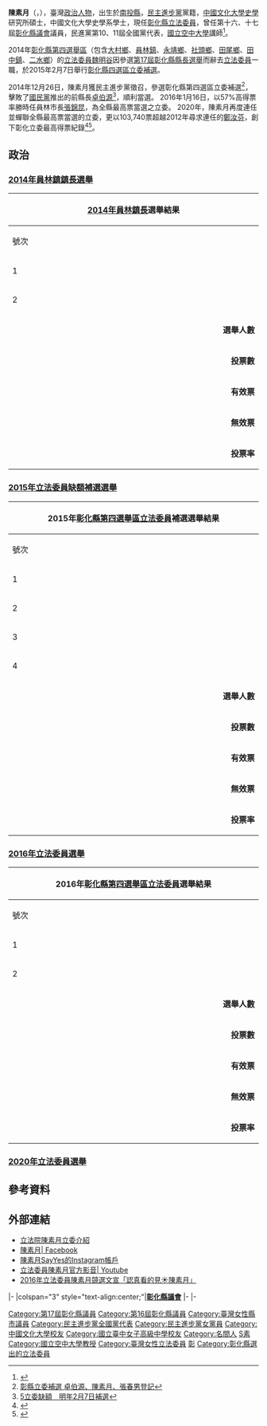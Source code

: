 {{Infobox AM
| name =  陳素月<br/>Tân Sòo-gua̍t<br/><small>Chen, Su-Yueh</small>
| image = 陳素月.jpg
| order     = {{ROC}}第8-10屆[[立法委員|立法委員]]
| term_start         = 2015年2月16日
| term_end     = 
| 1blankname=立法院院長
| 1namedata={{List collapsed|title=|[[王金平|王金平]]（第8屆）<br>[[蘇嘉全|蘇嘉全]]（第9屆）<br>[[游錫堃|游錫堃]]（第10屆）}}
| constituency =   [[彰化縣第四選舉區|彰化縣第四選舉區]]<br>（[[大村鄉_(台灣)|大村鄉]]、[[員林市|員林市]]、[[永靖鄉|永靖鄉]]、<br>[[社頭鄉|社頭鄉]]、[[田尾鄉|田尾鄉]]、[[田中鎮|田中鎮]]、[[二水鄉|二水鄉]]）
| majority            =  51,907(53.61%) (第8屆) <br>  95,518 (57.24%)  (第9屆) <br>  103,740 (53.42%)  (第10屆)
| office3=  [[彰化縣議會|彰化縣議會]][[彰化縣議員|第16、17屆議員]]
| term_start3 = 2006年3月1日
| term_end3 = 2014年12月24日
| sex = 女 
| date of birth ={{birth date and age|1966|01|18}}
| party = {{Dpp}}
| place of birth ={{TWN}}[[南投縣|南投縣]]
| nationality         = {{ROC}}
| spouse = 
| website = 
[http://www.ly.gov.tw/03_leg/0301_main/legIntro.action?lgno=00122&stage=8 立法院陳素月委員介紹]
[https://www.facebook.com/chengSayYes?fref=photo#!/chengSayYes?fref=photo/www.facebook.com/chengSayYes?fref=photo#!/chengSayYes?fref=photo 陳素月Facebook]
| module       = {{Infobox Chinese|child=yes|hide=no
| t            = 陳素月
| tl           = Tân Sòo-gua̍t}}
|educate=
*[[中國文化大學|中國文化大學]][[史學|史學]]研究所碩士
*中國文化大學史學系學士
*[[國立臺中女子高級中學|國立臺中女子高級中學]]
*名間國中
*僑興國小
| past =
*[[立法委員|立法委員]]
*[[彰化縣議會|彰化縣議會]]第17屆議員
*[[彰化縣議會|彰化縣議會]]第16屆議員
*[[立法委員|立法委員]][[魏明谷|魏明谷]]國會助理
*[[民主進步黨|民主進步黨]]第10、11屆全國黨員代表
*[[國立空中大學|國立空中大學]]講師
*財團法人拓展文教基金會執行長
*彰化縣體育會拳擊委員會副總幹事
*社團法人彰化縣居家關懷服務協會理事
*彰化縣故事閱讀協會監事
*彰化縣南投同鄉會總幹事
*員林百果山獅子會理事
*員林鎮衛促會委員
{{reflist|1}}
}}

'''陳素月'''（{{lang-nan-tw|Tân Sòo-gua̍t}}，{{bd|1966年|1月18日|||CatIdx=陳C}}），臺灣[[政治人物|政治人物]]，出生於[[南投縣|南投縣]]，[[民主進步黨|民主進步黨]]黨籍，[[中國文化大學|中國文化大學]][[史學|史學]]研究所碩士，中國文化大學史學系學士，現任[[彰化縣|彰化縣]][[立法委員|立法委員]]，曾任第十六、十七屆[[彰化縣議會|彰化縣議會]]議員，民進黨第10、11屆全國黨代表，[[國立空中大學|國立空中大學]]講師<ref>{{cite news |title=彰化縣 陳素月 |url=https://election.ltn.com.tw/2020/legislator/candidates/ChanghuaCounty/38 |accessdate=2020-01-15 |work=自由時報}}</ref>。

2014年[[彰化縣|彰化縣]][[彰化縣第四選舉區|第四選舉區]]（包含[[大村鄉_(臺灣)|大村鄉]]、[[員林鎮|員林鎮]]、[[永靖鄉|永靖鄉]]、[[社頭鄉|社頭鄉]]、[[田尾鄉|田尾鄉]]、[[田中鎮|田中鎮]]、[[二水鄉|二水鄉]]）的[[立法委員|立法委員]][[魏明谷|魏明谷]]因參選[[2014年中華民國直轄市長及縣市長選舉|第17屆彰化縣縣長選舉]]而辭去[[立法委員|立法委員]]一職，於2015年2月7日舉行[[2015年彰化縣第四選舉區立法委員缺額補選|彰化縣四選區立委補選]]。

2014年12月26日，陳素月獲民主進步黨徵召，參選彰化縣第四選區立委補選<ref>[http://news.ltn.com.tw/news/politics/breakingnews/1190624 彰縣立委補選 卓伯源、陳素月、張春男登記]</ref>，擊敗了[[國民黨|國民黨]]推出的前縣長[[卓伯源|卓伯源]]<ref>[http://www.appledaily.com.tw/realtimenews/article/politics/20141205/519032/5%E7%AB%8B%E5%A7%94%E7%BC%BA%E9%A1%8D%E3%80%80%E6%98%8E%E5%B9%B42%E6%9C%887%E6%97%A5%E8%A3%9C%E9%81%B8 5立委缺額　明年2月7日補選]</ref>，順利當選。
2016年1月16日，以57%高得票率勝時任員林市長[[張錦昆|張錦昆]]，為全縣最高票當選之立委。
2020年，陳素月再度連任並蟬聯全縣最高票當選的立委，更以103,740票超越2012年尋求連任的[[鄭汝芬|鄭汝芬]]，創下彰化立委最高得票紀錄<ref>{{cite news |title=第4選舉區 總得票 |url=https://election.ltn.com.tw/2020/legislator/vote/ChanghuaCounty/172 |accessdate=2020-01-15 |work=自由時報}}</ref><ref>{{cite news |author1=陳冠備 |title=民進黨陳素月10.3萬選票當選 創彰化立委史上最高票數 |url=https://news.ltn.com.tw/news/politics/breakingnews/3037813 |accessdate=2020-01-15 |work=自由時報 |date=2020-01-12}}</ref>。

==政治== 

=== [[2014年中華民國鄉鎮市區長選舉|2014年員林鎮鎮長選舉]] ===

{|class="wikitable collapsible" style="text-align:center"
|-
! colspan="7" width=620px|[[2014年中華民國鄉鎮市區長選舉選舉區投票結果列表#員林鎮|2014年員林鎮長]]選舉結果
|-
!width=35|號次
!width=55| 候選人
!width=120| 政黨
!width=75| 得票數
!width=75| 得票率
!width=49| 當選標記
|-
|1||[[陳素月|陳素月]]||{{dpp}}||style="border-left:4px solid #1B9431;" align="right"|31,064	
|align="right"|47.63%
|align="center"|
|-
|2||[[張錦昆|張錦昆]]||{{kmt}}||style="border-left:4px solid #000099;" align="right"|34,145
|align="right"|52.36%
|align="center"|[[File:Vote1.svg|20px]]
|- bgcolor=EEEEEE 
| colspan="3" align="right" | '''選舉人數''' || colspan="3" align="left" |　96,047
|- bgcolor=EEEEEE 
| colspan="3" align="right" | '''投票數''' || colspan="3" align="left" |　66,900
|- bgcolor=EEEEEE 
| colspan="3" align="right" | '''有效票''' || colspan="3" align="left" |　65,209
|- bgcolor=EEEEEE 
| colspan="3" align="right" | '''無效票''' || colspan="3" align="left" |　1,691
|- bgcolor=EEEEEE 
| colspan="3" align="right" | '''投票率''' || colspan="3" align="left" |　69.65%
|}

=== [[2015年彰化縣第四選舉區立法委員缺額補選|2015年立法委員缺額補選選舉]] ===
{|class="wikitable collapsible" style="text-align:center"
|-
! colspan="7" width=620px|2015年[[彰化縣第四選舉區|彰化縣第四選舉區]][[立法委員|立法委員]]補選選舉結果
|-
!width=35|號次
!width=55| 候選人
!width=120| 政黨
!width=75| 得票數
!width=75| 得票率
!width=57| 當選標記
!rowspan=11|[[File:2015彰化補選.png|335px]]
|-
|1||[[陳素月|陳素月]]||{{dpp}}||style="border-left:4px solid #1B9431;" align="right"| 51,907
|align="right"|53.61%
|align="center"|[[File:Vote1.svg|20px]]
|-
|2||[[洪麗娜|洪麗娜]]||{{nonp}}||style="border-left:4px solid #000000;" align="right"|9,774
|align="right"|10.09%
|align="center"|
|-
|3||[[卓伯源|卓伯源]]||{{kmt}}||style="border-left:4px solid #000099;" align="right"|34,707
|align="right"|35.84%
|align="center"|
|-
|4||[[張春男|張春男]]||{{nonp}}||style="border-left:4px solid #000000;" align="right"|443
|align="right"|0.46%
|align="center"|
|- bgcolor=EEEEEE 
| colspan="3" align="right" | '''選舉人數''' || colspan="3" align="left" |　259,816
|- bgcolor=EEEEEE 
| colspan="3" align="right" | '''投票數''' || colspan="3" align="left" |　97,597
|- bgcolor=EEEEEE 
| colspan="3" align="right" | '''有效票''' || colspan="3" align="left" |　96,831
|- bgcolor=EEEEEE 
| colspan="3" align="right" | '''無效票''' || colspan="3" align="left" |　766
|- bgcolor=EEEEEE 
| colspan="3" align="right" | '''投票率''' || colspan="3" align="left" |　37.56%
|}

===[[2016年中華民國立法委員選舉|2016年立法委員選舉]]===

{|class="wikitable collapsible" style="text-align:center"
|-
! colspan="7" width=620px|2016年[[彰化縣第四選舉區|彰化縣第四選舉區]][[立法委員|立法委員]]選舉結果
|-
!width=35|號次
!width=55| 候選人
!width=120| 政黨
!width=75| 得票數
!width=75| 得票率
!width=49| 當選標記
|-
|1||[[陳素月|陳素月]]||{{dpp}}||style="border-left:4px solid #1B9431;" align="right"|95,518	
|align="right"|57.24%
|align="center"|[[File:Vote1.svg|20px]]
|-
|2||[[張錦昆|張錦昆]]||{{kmt}}||style="border-left:4px solid #000099;" align="right"|71,367
|align="right"|42.76%
|align="center"|
|- bgcolor=EEEEEE 
| colspan="3" align="right" | '''選舉人數''' || colspan="3" align="left" |　260,906
|- bgcolor=EEEEEE 
| colspan="3" align="right" | '''投票數''' || colspan="3" align="left" |　171,026
|- bgcolor=EEEEEE 
| colspan="3" align="right" | '''有效票''' || colspan="3" align="left" |　166,885
|- bgcolor=EEEEEE 
| colspan="3" align="right" | '''無效票''' || colspan="3" align="left" |　4,141
|- bgcolor=EEEEEE 
| colspan="3" align="right" | '''投票率''' || colspan="3" align="left" |　65.55%
|}

===[[2020年中華民國立法委員選舉|2020年立法委員選舉]]===
{{2020年中華民國立法委員選舉結果/彰化縣第四選舉區}}

== 參考資料 ==
{{Reflist|2}}

== 外部連結 == 
{{Commons cat|Chen Su-yueh}}
*[http://www.ly.gov.tw/03_leg/0301_main/legIntro.action?lgno=00064&stage=9 立法院陳素月立委介紹]
*[https://www.facebook.com/chengSayYes?fref=photo#!/chengSayYes?fref=photo 陳素月| Facebook]
*[https://instagram.com/sayyessayhi?igshid=mqi3sp164q2f 陳素月SayYes的Instagram帳戶]
*[https://www.youtube.com/channel/UCtf1MZTQQdI2ZjM5US4LU-w/playlists 立法委員陳素月官方影音| Youtube]
*[https://web.archive.org/web/20151222094505/http://earnest.azurewebsites.net/mobile/index.html#p=1 2016年立法委員陳素月競選文宣「認真看的見☀陳素月」]

{{start box}}
|-
|colspan="3" style="text-align:center;"|'''[[彰化縣議會|彰化縣議會]]'''
|-
{{s-none|}}
{{s-title|彰化縣議會議員<br>第四選區（[[員林鎮|員林鎮]]、[[大村鄉_(臺灣)|大村鄉]]、[[永靖鄉|永靖鄉]]）<br><small>第十六、十七屆<br>2006年3月1日 - 2014年12月24日}} 
{{s-none|}}
|-
{{end box}}
{{中華民國第八屆立法委員}}
{{中華民國第九屆立法委員}}
{{中華民國第十屆立法委員}}


{{DEFAULTSORT:Chen陳}}
[[Category:第17屆彰化縣議員|Category:第17屆彰化縣議員]]
[[Category:第16屆彰化縣議員|Category:第16屆彰化縣議員]]
[[Category:臺灣女性縣市議員|Category:臺灣女性縣市議員]]
[[Category:民主進步黨全國黨代表|Category:民主進步黨全國黨代表]]
[[Category:民主進步黨女黨員|Category:民主進步黨女黨員]]
[[Category:中國文化大學校友|Category:中國文化大學校友]]
[[Category:國立臺中女子高級中學校友|Category:國立臺中女子高級中學校友]]
[[Category:名間人|Category:名間人]]
[[Category:陳姓|S素]]
[[Category:國立空中大學教授|Category:國立空中大學教授]]
[[Category:臺灣女性立法委員|Category:臺灣女性立法委員]]
[[Category:民主進步黨籍立法委員|彰]]
[[Category:彰化縣選出的立法委員|Category:彰化縣選出的立法委員]]